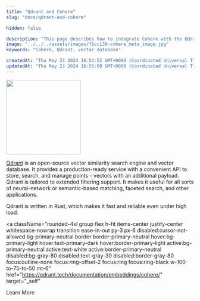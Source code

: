 ```yaml
---
title: "Qdrant and Cohere"
slug: "docs/qdrant-and-cohere"

hidden: false

description: "This page describes how to integrate Cohere with the Qdrant vector database."
image: "../../../assets/images/f1cc130-cohere_meta_image.jpg"  
keywords: "Cohere, Qdrant, vector database"

createdAt: "Thu May 23 2024 16:54:52 GMT+0000 (Coordinated Universal Time)"
updatedAt: "Thu May 23 2024 16:55:09 GMT+0000 (Coordinated Universal Time)"
---
```


<img src="../../../assets/images/7c00c49-qdrant-logo.png" width="200px" height="auto" class="light-bg" />

[Qdrant](https://qdrant.tech/) is an open-source vector similarity search engine and vector database. It provides a production-ready service with a convenient API to store, search, and manage points - vectors with an additional payload. Qdrant is tailored to extended filtering support. It makes it useful for all sorts of neural-network or semantic-based matching, faceted search, and other applications.

Qdrant is written in Rust, which makes it fast and reliable even under high load.

<a
  className="rounded-4xl group flex h-fit items-center justify-center whitespace-nowrap transition ease-in-out py-3 px-6 disabled:cursor-not-allowed bg-primary-neutral border border-primary-neutral hover:bg-primary-light hover:text-primary-dark hover:border-primary-light active:bg-primary-neutral active:text-white active:border-primary-neutral disabled:bg-gray-80 disabled:text-gray-30 disabled:border-gray-80 focus:outline-none focus:ring-offset-2 focus:ring focus:ring-black w-100-to-75-to-50 mt-6"
  href="https://qdrant.tech/documentation/embeddings/cohere/"
  target="_self"
>
  <span className="text-sm lg:text-base">Learn More</span>
</a>

